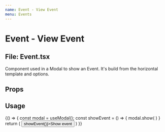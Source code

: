 ```yaml
---
name: Event - View Event
menu: Events
---
```



# Event - View Event

## File: Event.tsx

Component used in a Modal to show an Event. It's build from the horizontal template and options.

## Props

<Props of={Event} />

## Usage

<Playground>
  {() => {
    const modal = useModal();
    const showEvent = () => {
        modal.show(
            <Event
                title="Test title"
                start={new Date()}
                end={new Date()}
                resource={{
                  eventId: 1,
                  location: {
                      id: 2,
                      name: "Grønmo",
                      hours: {
                          MONDAY: ["07:00:00Z", "20:00:00Z"],
                          TUESDAY: ["07:00:00Z", "20:00:00Z"],
                          WEDNESDAY: ["07:00:00Z", "20:00:00Z"],
                          THURSDAY: ["07:00:00Z", "20:00:00Z"],
                          FRIDAY: ["07:00:00Z", "20:00:00Z"],
                      },
                  },
                  partner: {
                      id: 1,
                      name: 'Fretex',
                      description: "...",
                      phone: "40400040",
                      email: "test@knowit.no",
                  },
                  weight: 100,
                  message: {
                      start: new Date(),
                      end: new Date(),
                      text: 'Tar ikke i mot barneleker ifm. Covid-19 tiltak.',
                  },
                  recurrenceRule: null
                }}
            />
        )
    }
    return (
        <button onClick={() => showEvent()}>Show event</button>
    )
  }}
</Playground>
